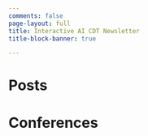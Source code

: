 ```yaml
---
comments: false
page-layout: full
title: Interactive AI CDT Newsletter
title-block-banner: true

---
```

# Posts 

# Conferences 
